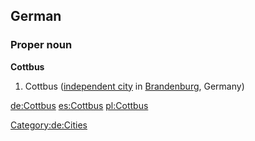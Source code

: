==German==
{{wikipedia}}
{{wikipedia|lang=de}}
===Proper noun===
'''Cottbus'''
# Cottbus ([[independent city]] in [[Brandenburg]], Germany)

[[Category:de:Cities]]

[[de:Cottbus]]
[[es:Cottbus]]
[[pl:Cottbus]]